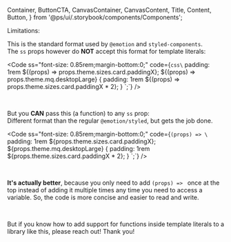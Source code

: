   Container,
  ButtonCTA,
  CanvasContainer,
  CanvasContent,
  Title,
  Content,
  Button,
} from '@ps/ui/.storybook/components/Components';

<Meta title="Get started/Styling/Limitations" />

<ThemeProvider>
<Wrapper>

<Block as="h1" ss="font-size: 2rem; font-weight: 600; margin: 0;">Limitations:</Block>

This is the standard format used by `@emotion` and `styled-components`.  
The `ss` props however do **NOT** accept this format for template literals:

<Code
  ss="font-size: 0.85rem;margin-bottom:0;"
  code={`css\`
  padding: 1rem \${(props) => props.theme.sizes.card.paddingX};
  \${(props) => props.theme.mq.desktopLarge} {
    padding: 1rem \${(props) => props.theme.sizes.card.paddingX * 2};
  }
\`;`} />


<br />

But you <strong>CAN</strong> pass this (a function) to any `ss` prop:  
Different format than the regular `@emotion/styled`, but gets the job done.  

<Code
  ss="font-size: 0.85rem;margin-bottom:0;"
  code={`(props) => \`
  padding: 1rem \${props.theme.sizes.card.paddingX};
  \${props.theme.mq.desktopLarge} {
    padding: 1rem \${props.theme.sizes.card.paddingX * 2};
  }
\`;`} />


<br />

**It's actually better**, because you only need to add `(props) => ` once at the top instead of adding it multiple times any time you need to access a variable. So, the code is more concise and easier to read and write.

<br />

But if you know how to add support for functions inside template literals to a library like this, please reach out! Thank you!

</Wrapper>
</ThemeProvider>